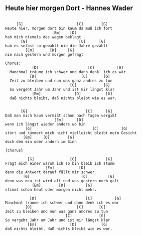 ## Heute hier morgen Dort - Hannes Wader {#mundart-und-deutsch-heute-hier-morgen-dort}



```

     [G]                        [C]        [G]
Heute hier, morgen dort bin kaum da muß ich fort
                     [Em]    [D]
hab mich niemals des wegen beklagt
       [G]                       [C]      [G]
hab es selbst so gewählt nie die Jahre gezählt
         [Em]       [D]     [G]
nie nach gestern und morgen gefragt

Chorus:
            [D]                      [C]          [G]
  Manchmal träume ich schwer und dann denk` ich es wär
           [D]                    [C]       [G]
  Zeit zu bleiben und nun was ganz andres zu tun
                             [C]            [G]
  So vergeht Jahr um Jahr und ist mir längst klar
            [Em]               [D]           [G]
  daß nichts bleibt, daß nichts bleibt wie es war.
  

       [G]                          [C]      [G]
Daß man mich kaum vermißt schon nach Tagen vergißt
                      [Em]      [D]
wenn ich längst wieder anders wo bin
         [G]                           [C]          [G]
stört und kümmert mich nicht vielleicht bleibt mein Gesicht
        [Em]     [D]        [G]
doch dem ein oder andern im Sinn

{chorus}

          [G]                [C]             [G]
Fragt mich einer warum ich so bin bleib ich stumm
                  [Em]           [D]
denn die Antwort darauf fällt mir schwer
        [G]                       [C]         [G]
denn was neu ist wird alt und was gestern noch galt
            [Em]        [D]         [G]
stimmt schon heut oder morgen nicht mehr.

           [D]                      [C]          [G]
Manchmal träume ich schwer und dann denk ich es wär
         [D]                    [C]       [G]
Zeit zu bleiben und nun was ganz andres zu tun
                           [C]            [G]
So vergeht Jahr um Jahr und ist mir längst klar
          [Em]               [D]           [G]
daß nichts bleibt, daß nichts bleibt wie es war.
```
